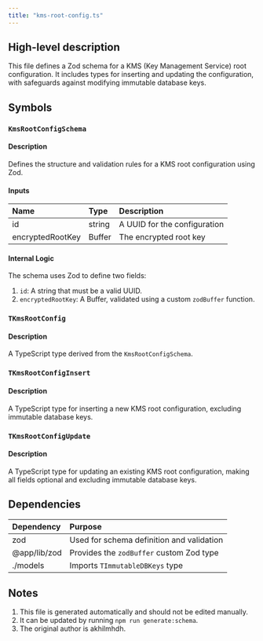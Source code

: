 ```yaml
---
title: "kms-root-config.ts"
---
```


## High-level description
This file defines a Zod schema for a KMS (Key Management Service) root configuration. It includes types for inserting and updating the configuration, with safeguards against modifying immutable database keys.

## Symbols

### `KmsRootConfigSchema`
#### Description
Defines the structure and validation rules for a KMS root configuration using Zod.

#### Inputs
| Name | Type | Description |
|:-----|:-----|:------------|
| id | string | A UUID for the configuration |
| encryptedRootKey | Buffer | The encrypted root key |

#### Internal Logic
The schema uses Zod to define two fields:
1. `id`: A string that must be a valid UUID.
2. `encryptedRootKey`: A Buffer, validated using a custom `zodBuffer` function.

### `TKmsRootConfig`
#### Description
A TypeScript type derived from the `KmsRootConfigSchema`.

### `TKmsRootConfigInsert`
#### Description
A TypeScript type for inserting a new KMS root configuration, excluding immutable database keys.

### `TKmsRootConfigUpdate`
#### Description
A TypeScript type for updating an existing KMS root configuration, making all fields optional and excluding immutable database keys.

## Dependencies
| Dependency | Purpose |
|:-----------|:--------|
| zod | Used for schema definition and validation |
| @app/lib/zod | Provides the `zodBuffer` custom Zod type |
| ./models | Imports `TImmutableDBKeys` type |

## Notes
1. This file is generated automatically and should not be edited manually.
2. It can be updated by running `npm run generate:schema`.
3. The original author is akhilmhdh.